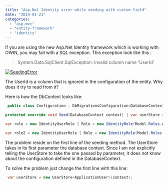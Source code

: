```yaml
---
title: "Asp.Net Identity error while seeding with custom field"
date: "2014-01-21"
categories: 
  - "asp-mvc"
  - "entity-framework"
  - "identity"
---
```


If you are using the new Asp.Net Identity framework which is working with OWIN, you may fall with a SQL exception. This exception look like this :

> System.Data.SqlClient.SqlException: Invalid column name 'UserId'

[![SeedingError](http://patrickdesjardins.com/blog/wp-content/uploads/2013/12/SeedingError-400x58.png)](http://patrickdesjardins.com/blog/asp-net-identity-error-while-seeding-with-custom-field/seedingerror)

The UserId is a column that is ignored in the configuration of the entity. Why does it try to read from it?

Here is how the DbContext looks like: 
```csharp
 public class Configuration : DbMigrationsConfiguration<DatabaseContext> { public Configuration() { }

protected override void Seed(DatabaseContext context) { var userStore = new UserStore<ApplicationUser>(); var manager = new UserManager<ApplicationUser>(userStore);

var role = new IdentityUserRole { Role = new IdentityRole(Model.Roles.ADMINISTRATOR) }; var user = new ApplicationUser() { UserName = "123123", Email = "123123@123.com", Language = "en-US" }; user.Roles.Add(role); IdentityResult result = manager.Create(user, "123123");

var role2 = new IdentityUserRole { Role = new IdentityRole(Model.Roles.NORMAL) }; var user2 = new ApplicationUser() { UserName = "qweqwe", Email = "qweqwe@qweqwe.com", Language = "fr-CA" }; user.Roles.Add(role2); IdentityResult result2 = manager.Create(user2, "qweqwe"); //... } } 
```

The problem reside on the first line of the seeding method. The UserStore takes in its first parameter the database context. Since I am not explicitly telling the UserStore to take the one passed by parameter, it does not know about the configuration defined in the DatabaseContext.

To solve the problem just change the first line with this line:


```csharp
 var userStore = new UserStore<ApplicationUser>(context); 
```
